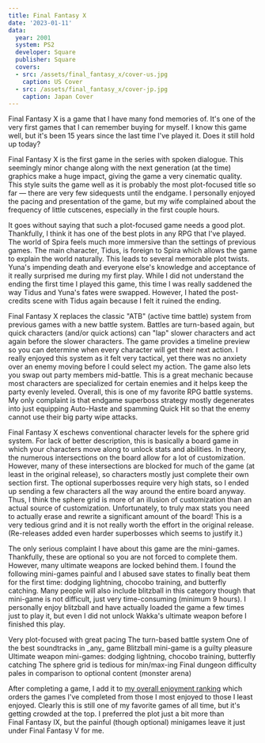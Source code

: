 ```yaml
---
title: Final Fantasy X
date: '2023-01-11'
data:
  year: 2001
  system: PS2
  developer: Square
  publisher: Square
  covers:
  - src: /assets/final_fantasy_x/cover-us.jpg
    caption: US Cover
  - src: /assets/final_fantasy_x/cover-jp.jpg
    caption: Japan Cover
---
```

Final&nbsp;Fantasy&nbsp;X is a game that I have many fond memories of. It's one of the very first games that I can
remember buying for myself. I know this game well, but it's been 15 years since the last time I've played it. Does it
still hold up today?

<GameHeader />

Final&nbsp;Fantasy&nbsp;X is the first game in the series with spoken dialogue. This seemingly minor change along with
the next generation (at the time) graphics make a huge impact, giving the game a very cinematic quality. This style
suits the game well as it is probably the most plot-focused title so far &mdash; there are very few sidequests until the
endgame. I personally enjoyed the pacing and presentation of the game, but my wife complained about the frequency of
little cutscenes, especially in the first couple hours.

It goes without saying that such a plot-focused game needs a good plot. Thankfully, I think it has one of the best plots
in any RPG that I've played. The world of Spira feels much more immersive than the settings of previous games. The main
character, Tidus, is foreign to Spira which allows the game to explain the world naturally. This leads to several
memorable plot twists. <Spoiler>Yuna's impending death and everyone else's knowledge and acceptance of it</Spoiler>
really surprised me during my first play. <Spoiler>While I did not understand the ending the first time I played this
game, this time I was really saddened the way Tidus and Yuna's fates were swapped. However, I hated the post-credits
scene with Tidus again because I felt it ruined the ending.</Spoiler>

Final&nbsp;Fantasy&nbsp;X replaces the classic "ATB" (active time battle) system from previous games with a new battle
system. Battles are turn-based again, but quick characters (and/or quick actions) can "lap" slower characters and act
again before the slower characters. The game provides a timeline preview so you can determine when every character will
get their next action. I really enjoyed this system as it felt very tactical, yet there was no anxiety over an enemy
moving before I could select my action. The game also lets you swap out party members mid-battle. This is a great
mechanic because most characters are specialized for certain enemies and it helps keep the party evenly leveled.
Overall, this is one of my favorite RPG battle systems. My only complaint is that endgame superboss strategy mostly
degenerates into just <Spoiler>equipping Auto-Haste and spamming Quick Hit so that the enemy cannot use their big party
wipe attacks.</Spoiler>

Final&nbsp;Fantasy&nbsp;X eschews conventional character levels for the sphere grid system. For lack of better
description, this is basically a board game in which your characters move along to unlock stats and abilities. In
theory, the numerous intersections on the board allow for a lot of customization. However, many of these intersections
are blocked for much of the game (at least in the original release), so characters mostly just complete their own
section first. The optional superbosses require very high stats, so I ended up sending a few characters all the way
around the entire board anyway. Thus, I think the sphere grid is more of an illusion of customization than an
actual source of customization. Unfortunately, to truly max stats you need to actually erase and rewrite a significant
amount of the board! This is a very tedious grind and it is not really worth the effort in the original release.
(Re-releases added even harder superbosses which seems to justify it.)

The only serious complaint I have about this game are the mini-games. Thankfully, these are optional so you are not
forced to complete them. However, many ultimate weapons are locked behind them. I found the following mini-games painful
and I abused save states to finally beat them for the first time: dodging lightning, chocobo training, and butterfly
catching. Many people will also include blitzball in this category though that mini-game is not difficult, just very
time-consuming (minimum 9 hours). I personally enjoy blitzball and have actually loaded the game a few times just to
play it, but even I did not unlock Wakka's ultimate weapon before I finished this play.

<LikedDisliked>
  <LikedList>
    <LikedItem>Very plot-focused with great pacing</LikedItem>
    <LikedItem>The turn-based battle system</LikedItem>
    <LikedItem>One of the best soundtracks in _any_ game</LikedItem>
    <LikedItem>Blitzball mini-game is a guilty pleasure</LikedItem>
  </LikedList>
  <DislikedList>
    <DislikedItem>Ultimate weapon mini-games: dodging lightning, chocobo training, butterfly catching</DislikedItem>
    <DislikedItem>The sphere grid is tedious for min/max-ing</DislikedItem>
    <DislikedItem>Final dungeon difficulty pales in comparison to optional content (monster arena)</DislikedItem>
  </DislikedList>
</LikedDisliked>

After completing a game, I add it to [my overall enjoyment ranking](/ranking) which orders the games I've completed from
those I most enjoyed to those I least enjoyed. Clearly this is still one of my favorite games of all time, but it's
getting crowded at the top. I preferred the plot just a bit more than Final&nbsp;Fantasy&nbsp;IX, but the painful
(though optional) minigames leave it just under Final&nbsp;Fantasy&nbsp;V for me.

<GameRanking game={slug} />
